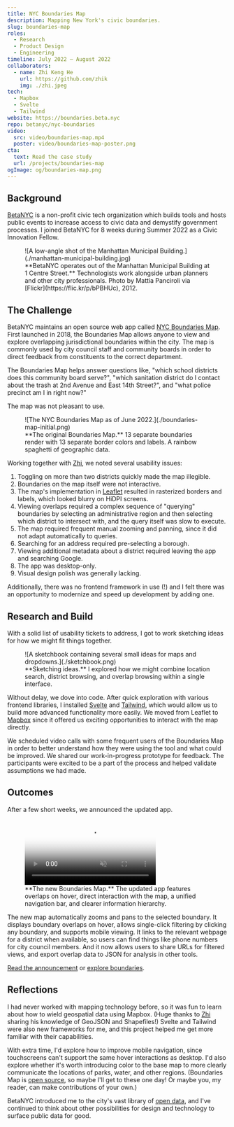 ```yaml
---
title: NYC Boundaries Map
description: Mapping New York's civic boundaries.
slug: boundaries-map
roles:
  - Research
  - Product Design
  - Engineering
timeline: July 2022 – August 2022
collaborators:
  - name: Zhi Keng He
    url: https://github.com/zhik
    img: ./zhi.jpeg
tech:
  - Mapbox
  - Svelte
  - Tailwind
website: https://boundaries.beta.nyc
repo: betanyc/nyc-boundaries
video:
  src: video/boundaries-map.mp4
  poster: video/boundaries-map-poster.png
cta:
  text: Read the case study
  url: /projects/boundaries-map
ogImage: og/boundaries-map.png
---
```


## Background

[BetaNYC](https://beta.nyc/) is a non-profit civic tech organization which builds tools and hosts public events to increase access to civic data and demystify government processes. I joined BetaNYC for 8 weeks during Summer 2022 as a Civic Innovation Fellow.

<figure>
  ![A low-angle shot of the Manhattan Municipal
  Building.](./manhattan-municipal-building.jpg)
  <figcaption>
    **BetaNYC operates out of the Manhattan Municipal Building at 1 Centre
    Street.** Technologists work alongside urban planners and other city
    professionals. Photo by Mattia Panciroli via
    [Flickr](https://flic.kr/p/bPBHUc), 2012.
  </figcaption>
</figure>

## The Challenge

BetaNYC maintains an open source web app called [NYC Boundaries Map](https://boundaries.beta.nyc/). First launched in 2018, the Boundaries Map allows anyone to view and explore overlapping jurisdictional boundaries within the city. The map is commonly used by city council staff and community boards in order to direct feedback from constituents to the correct department.

The Boundaries Map helps answer questions like, "which school districts does this community board serve?", "which sanitation district do I contact about the trash at 2nd Avenue and East 14th Street?", and "what police precinct am I in right now?"

The map was not pleasant to use.

<figure>
  ![The NYC Boundaries Map as of June 2022.](./boundaries-map-initial.png)
  <figcaption>
    **The original Boundaries Map.** 13 separate boundaries render with 13
    separate border colors and labels. A rainbow spaghetti of geographic data.
  </figcaption>
</figure>

Working together with [Zhi](https://github.com/zhik), we noted several usability issues:

1. Toggling on more than two districts quickly made the map illegible.
2. Boundaries on the map itself were not interactive.
3. The map's implementation in [Leaflet](https://leafletjs.com/) resulted in rasterized borders and labels, which looked blurry on HiDPI screens.
4. Viewing overlaps required a complex sequence of "querying" boundaries by selecting an administrative region and then selecting which district to intersect with, and the query itself was slow to execute.
5. The map required frequent manual zooming and panning, since it did not adapt automatically to queries.
6. Searching for an address required pre-selecting a borough.
7. Viewing additional metadata about a district required leaving the app and searching Google.
8. The app was desktop-only.
9. Visual design polish was generally lacking.

Additionally, there was no frontend framework in use (!) and I felt there was an opportunity to modernize and speed up development by adding one.

## Research and Build

With a solid list of usability tickets to address, I got to work sketching ideas for how we might fit things together.

<figure>
  ![A sketchbook containing several small ideas for maps and
  dropdowns.](./sketchbook.png)
  <figcaption>
    **Sketching ideas.** I explored how we might combine location search,
    district browsing, and overlap browsing within a single interface.
  </figcaption>
</figure>

Without delay, we dove into code. After quick exploration with various frontend libraries, I installed [Svelte](https://svelte.dev/) and [Tailwind](https://tailwindcss.com/), which would allow us to build more advanced functionality more easily. We moved from Leaflet to [Mapbox](https://www.mapbox.com/) since it offered us exciting opportunities to interact with the map directly.

We scheduled video calls with some frequent users of the Boundaries Map in order to better understand how they were using the tool and what could be improved. We shared our work-in-progress prototype for feedback. The participants were excited to be a part of the process and helped validate assumptions we had made.

## Outcomes

After a few short weeks, we announced the updated app.

<figure>
  <video
    autoplay
    loop
    muted
    playsinline
    preload="none"
    poster="/video/boundaries-map-poster.png"
  >
    <source src="/video/boundaries-map.mp4" type="video/mp4" />
  </video>
  <figcaption>
    **The new Boundaries Map.** The updated app features overlaps on hover,
    direct interaction with the map, a unified navigation bar, and clearer
    information hierarchy.
  </figcaption>
</figure>

The new map automatically zooms and pans to the selected boundary. It displays boundary overlaps on hover, allows single-click filtering by clicking any boundary, and supports mobile viewing. It links to the relevant webpage for a district when available, so users can find things like phone numbers for city council members. And it now allows users to share URLs for filtered views, and export overlap data to JSON for analysis in other tools.

[Read the announcement](https://beta.nyc/2022/09/07/summer-associates-wrap-up/) or [explore boundaries](https://boundaries.beta.nyc/?).

## Reflections

I had never worked with mapping technology before, so it was fun to learn about how to wield geospatial data using Mapbox. (Huge thanks to [Zhi](https://github.com/zhik) sharing his knowledge of GeoJSON and Shapefiles!) Svelte and Tailwind were also new frameworks for me, and this project helped me get more familiar with their capabilities.

With extra time, I'd explore how to improve mobile navigation, since touchscreens can't support the same hover interactions as desktop. I'd also explore whether it's worth introducing color to the base map to more clearly communicate the locations of parks, water, and other regions. (Boundaries Map is [open source](https://github.com/BetaNYC/nyc-boundaries), so maybe I'll get to these one day! Or maybe you, my reader, can make contributions of your own.)

BetaNYC introduced me to the city's vast library of [open data](https://opendata.cityofnewyork.us/), and I've continued to think about other possibilities for design and technology to surface public data for good.
